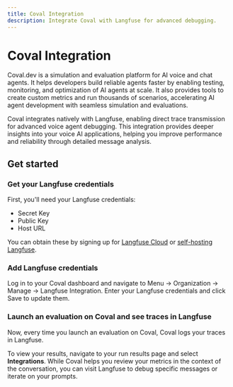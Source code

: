 ```yaml
---
title: Coval Integration
description: Integrate Coval with Langfuse for advanced debugging.
---
```


# Coval Integration

Coval.dev is a simulation and evaluation platform for AI voice and chat agents. It helps developers build reliable agents faster by enabling testing, monitoring, and optimization of AI agents at scale. It also provides tools to create custom metrics and run thousands of scenarios, accelerating AI agent development with seamless simulation and evaluations.

Coval integrates natively with Langfuse, enabling direct trace transmission for advanced voice agent debugging. This integration provides deeper insights into your voice AI applications, helping you improve performance and reliability through detailed message analysis.

## Get started

<Steps>

### Get your Langfuse credentials

First, you'll need your Langfuse credentials:

- Secret Key
- Public Key
- Host URL

You can obtain these by signing up for [Langfuse Cloud](https://cloud.langfuse.com/) or [self-hosting Langfuse](https://langfuse.com/docs/deployment/self-host).

### Add Langfuse credentials

Log in to your Coval dashboard and navigate to Menu → Organization → Manage → Langfuse Integration. Enter your Langfuse credentials and click Save to update them.

### Launch an evaluation on Coval and see traces in Langfuse

Now, every time you launch an evaluation on Coval, Coval logs your traces in Langfuse.

To view your results, navigate to your run results page and select **Integrations**. While Coval helps you review your metrics in the context of the conversation, you can visit Langfuse to debug specific messages or iterate on your prompts.

</Steps>
